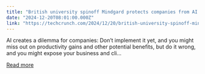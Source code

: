 ```yaml
---
title: "British university spinoff Mindgard protects companies from AI threats"
date: "2024-12-20T08:01:00.000Z"
link: "https://techcrunch.com/2024/12/20/british-university-spinoff-mindgard-protects-companies-from-ai-threats/"
---
```


AI creates a dilemma for companies: Don&#8217;t implement it yet, and you might miss out on productivity gains and other potential benefits, but do it wrong, and you might expose your business and cli...

[Read more](https://techcrunch.com/2024/12/20/british-university-spinoff-mindgard-protects-companies-from-ai-threats/)

